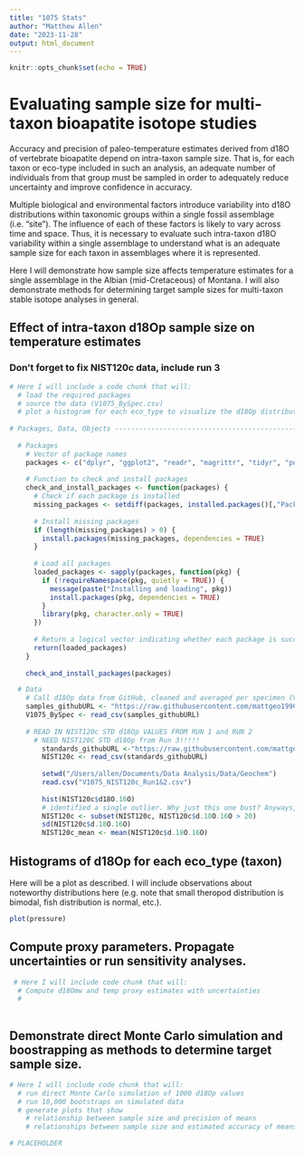 ```yaml
---
title: "1075 Stats"
author: "Matthew Allen"
date: "2023-11-28"
output: html_document
---
```


```r
knitr::opts_chunk$set(echo = TRUE)
```

# Evaluating sample size for multi-taxon bioapatite isotope studies

Accuracy and precision of paleo-temperature estimates derived from d18O of vertebrate bioapatite depend on intra-taxon sample size. That is, for each taxon or eco-type included in such an analysis, an adequate number of individuals from that group must be sampled in order to adequately reduce uncertainty and improve confidence in accuracy.

Multiple biological and environmental factors introduce variability into d18O distributions within taxonomic groups within a single fossil assemblage (i.e. "site"). The influence of each of these factors is likely to vary across time and space. Thus, it is necessary to evaluate such intra-taxon d18O variability within a single assemblage to understand what is an adequate sample size for each taxon in assemblages where it is represented.

Here I will demonstrate how sample size affects temperature estimates for a single assemblage in the Albian (mid-Cretaceous) of Montana. I will also demonstrate methods for determining target sample sizes for multi-taxon stable isotope analyses in general.

## Effect of intra-taxon d18Op sample size on temperature estimates

### Don't forget to fix NIST120c data, include run 3

```r


# Here I will include a code chunk that will:
  # load the required packages
  # source the data (V1075_BySpec.csv)
  # plot a histogram for each eco_type to visualize the d18Op distributions
 
# Packages, Data, Objects -------------------------------------------------
  
  # Packages
    # Vector of package names
    packages <- c("dplyr", "ggplot2", "readr", "magrittr", "tidyr", "purrr")
    
    # Function to check and install packages
    check_and_install_packages <- function(packages) {
      # Check if each package is installed
      missing_packages <- setdiff(packages, installed.packages()[,"Package"])
      
      # Install missing packages
      if (length(missing_packages) > 0) {
        install.packages(missing_packages, dependencies = TRUE)
      }
      
      # Load all packages
      loaded_packages <- sapply(packages, function(pkg) {
        if (!requireNamespace(pkg, quietly = TRUE)) {
          message(paste("Installing and loading", pkg))
          install.packages(pkg, dependencies = TRUE)
        }
        library(pkg, character.only = TRUE)
      })  
      
      # Return a logical vector indicating whether each package is successfully loaded
      return(loaded_packages)
    }
    
    check_and_install_packages(packages)

  # Data
    # Call d18Op data from GitHub, cleaned and averaged per specimen (V1075_BySpec.csv)
    samples_githubURL <- "https://raw.githubusercontent.com/mattgeo1990/1075_Vertebrate_d18Op/main/Data/V1075_BySpec.csv"
    V1075_BySpec <- read_csv(samples_githubURL)
    
    # READ IN NIST120c STD d18Op VALUES FROM RUN 1 and RUN 2
      # NEED NIST120C STD d18Op from Run 3!!!!!
        standards_githubURL <-"https://raw.githubusercontent.com/mattgeo1990/1075_Vertebrate_d18Op/main/Data/V1075_NIST120c_Run1%262.csv"
        NIST120c <- read_csv(standards_githubURL)
        
        setwd("/Users/allen/Documents/Data Analysis/Data/Geochem")
        read.csv("V1075_NIST120c_Run1&2.csv")
        
        hist(NIST120c$d18O.16O)
        # identified a single outlier. Why just this one bust? Anyways, omit it.
        NIST120c <- subset(NIST120c, NIST120c$d.18O.16O > 20)
        sd(NIST120c$d.18O.16O)
        NIST120c_mean <- mean(NIST120c$d.18O.16O)

```

## Histograms of d18Op for each eco_type (taxon)

Here will be a plot as described. I will include observations about noteworthy distributions here (e.g. note that small theropod distribution is bimodal, fish distribution is normal, etc.).

```r
plot(pressure)
```

## Compute proxy parameters. Propagate uncertainties or run sensitivity analyses.

```r
 # Here I will include code chunk that will:
  # Compute d18Omw and temp proxy estimates with uncertainties
  # 
     
```

## Demonstrate direct Monte Carlo simulation and boostrapping as methods to determine target sample size.

```r
# Here I will include code chunk that will:
  # run direct Monte Carlo simulation of 1000 d18Op values
  # run 10,000 bootstraps on simulated data
  # generate plots that show 
    # relationship between sample size and precision of means
    # relationships between sample size and estimated accuracy of means (95% confidence that true mean was captured by   each subsample)
```

```r
# PLACEHOLDER

```
